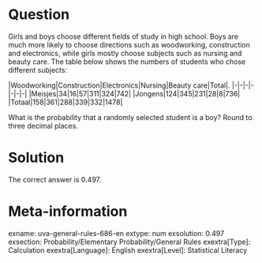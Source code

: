 Question
========

Girls and boys choose different fields of study in high school. Boys are much more likely to choose directions such as woodworking, construction and electronics, while girls mostly choose subjects such as nursing and beauty care. The table below shows the numbers of students who chose different subjects:

|Woodworking|Construction|Electronics|Nursing|Beauty care|Total|. |-|-|-|-|-|-|-| |Meisjes|34|16|57|311|324|742| |Jongens|124|345|231|28|8|736| |Totaal|158|361|288|339|332|1478|

What is the probability that a randomly selected student is a boy? Round to three decimal places.
 

Solution
========

The correct answer is 0.497.

Meta-information
================
exname: uva-general-rules-686-en
extype: num
exsolution: 0.497
exsection: Probability/Elementary Probability/General Rules
exextra[Type]: Calculation
exextra[Language]: English
exextra[Level]: Statistical Literacy 
